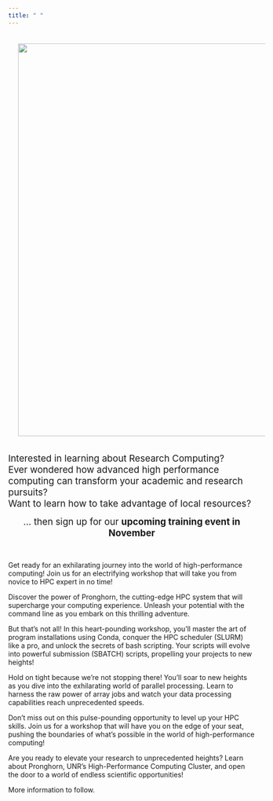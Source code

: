 ```yaml
---
title: " "
---
```


<style><!--Page specific style-->
  h1 {color: #000}
  h2 {color: #111}
  h3 {color: #222; border-bottom: 1px solid #ccc; width: 75%;}
  h4 {color: #666}
  .top {color: #ccc; display: inline-block; padding: 25px 0px 5px 0px;}
</style>

<img src="media/img/banner_research_computing.png" style="width: 800px; float: top; margin: 20px 20px 20px 20px;">


<!-- [Flyer](research_day_pdf.html) -->

<span style="font-size: 14pt;">Interested in learning about Research Computing? </span><br>
<span style="font-size: 14pt;">Ever wondered how advanced high performance computing can transform your academic and research pursuits?</span><br>
<span style="font-size: 14pt;">Want to learn how to take advantage of local resources?</span><br>

<div style="text-align: center"><span style="font-size: 14pt;">... then sign up for our **upcoming training event in November ** </span></div><br>


Get ready for an exhilarating journey into the world of high-performance computing! Join us for an electrifying workshop that will take you from novice to HPC expert in no time!

Discover the power of Pronghorn, the cutting-edge HPC system that will supercharge your computing experience. Unleash your potential with the command line as you embark on this thrilling adventure.

But that's not all! In this heart-pounding workshop, you'll master the art of program installations using Conda, conquer the HPC scheduler (SLURM) like a pro, and unlock the secrets of bash scripting. Your scripts will evolve into powerful submission (SBATCH) scripts, propelling your projects to new heights!

Hold on tight because we're not stopping there! You'll soar to new heights as you dive into the exhilarating world of parallel processing. Learn to harness the raw power of array jobs and watch your data processing capabilities reach unprecedented speeds.

Don't miss out on this pulse-pounding opportunity to level up your HPC skills. Join us for a workshop that will have you on the edge of your seat, pushing the boundaries of what's possible in the world of high-performance computing! 

Are you ready to elevate your research to unprecedented heights? Learn about Pronghorn, UNR's High-Performance Computing Cluster, and open the door to a world of endless scientific opportunities! 

More information to follow. 


<!-- ## Research Day Overview -->

<!-- ### Introductory to R Programming -->

<!-- <img src="media/img/icon_coding.png" style="width: 80px; float: left; margin: 0px 20px 0px 0px;"> In this training you will be introduced to the R programming language and Posit, formerly known as RStudio to analyze your data. We will teach you how to read and write data, manipulate it, and create publication-ready graphs. -->

<!-- **No prior programming experience is required.** <br> -->

<!-- ### Nevada INBRE Lunch -->

<!-- <img src="media/img/icon_lunch.png" style="width: 80px; float: left; margin: 0px 20px 0px 0px;"> Come join us for an informal lunch to learn more about Data Science, Bioinformatics, and Microbiome Research, the INBRE program and how you can take advantage, or if you just want to chat about the world.  -->
<!-- <br> -->
<!-- <br> -->
<!-- <br> -->

<!-- ### Microbiome Analysis -->

<!-- <img src="media/img/icon_analysis.png" style="width: 80px; float: left; margin: 0px 20px 0px 0px;"> Here we will show you how to analyze microbiome data using the DADA2 pipeline, starting with sequencing data and showing you how to define Amplicon Sequence Variants (ASVs), assign taxonomy, and perform basic microbiome analysis.  -->

<!-- **Some R knowlege is required, aka come join us in the morning session.**  -->
<!-- <br> -->
<!-- <br> -->

<!-- ## Things to Know -->

<!-- ### Where -->
<!-- This is an in-person event and will be held on the Nevada State College’s (NSC) campus.  -->
<!-- <br> -->

<!-- ### Who -->
<!-- The workshop’s intended audience are undergraduate students, but everyone interested in R and/or microbiome research is welcome to participate - but registration is required, keep on reading.  -->
<!-- <br> -->

<!-- ### When - **Friday, March 10, 2023** -->

<!-- <br> -->
<!-- <table class="tg"> -->
<!-- <thead> -->
<!--   <tr> -->
<!--     <th>Module</th> -->
<!--     <th>Time</th> -->
<!--   </tr> -->
<!-- </thead> -->
<!-- <tbody> -->
<!--   <tr> -->
<!--     <td>Hands-on Training: Introductory R</td> -->
<!--     <td>8:00am – 11:30am</td> -->
<!--   </tr> -->
<!--     <tr> -->
<!--     <td>How to Apply to Grad/Med School presented *by Mrs. Martinez-Anderson, Director of Admissions UNR Med*</td> -->
<!--     <td>11:30pm – 12:00pm</td> -->
<!--   </tr> -->
<!--     <tr> -->
<!--     <td>Nevada INBRE supported Lunch</td> -->
<!--     <td>12:00pm – 1:00pm</td> -->
<!--   </tr> -->
<!--     <tr> -->
<!--     <td>Hands-on Training: Microbiome Analysis</td> -->
<!--     <td>1:15pm – 4:00pm</td> -->
<!--   </tr> -->
<!--   <tr> -->
<!--     <td>Ask Me Anything, we will sick around if there are questions</td> -->
<!--     <td>4:00pm – 5:00pm</td> -->
<!--   </tr> -->
<!-- </tbody> -->
<!-- </table> -->
<!-- <br>  -->

<!-- ### Interested -->
<!-- Space is limited and confirmation of participation will be required. Registration is due by **March 1st, 2023**. You can join us for any or all sessions.  -->

<!-- <div style="text-align: center"><span style="font-size: 14pt;"><a href="https://nvideaoffice.formstack.com/forms/nsc_researchday">Click HERE to register</a> </span></div> -->

<!-- <br> -->
<!-- Questions?? Reach out at any time, email nbc_training@unr.edu or call (775) 784-4359. -->

<!-- ### Presenters -->
<!-- Nicole Schrad, PhD and Juli Petereit, PhD from the Nevada Bioinformatics Center and Nevada INBRE Data Science Core will be supporting this research event.  -->

<!-- ### Acknowlegement -->
<!-- This event is made possible by a grant from the National Institute of General Medical Sciences (GM103440) from the National Institutes of Health.  -->

<!-- <img src="media/img/NVINBRE-logo.jpg" style="width: 200px; float: center; margin: 20px 20px 20px 20px;">  -->

